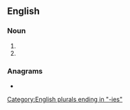 ==English==

===Noun===
{{head|en|noun form}}

# {{plural of|en|prosty}}
# {{plural of|en|prostie}}

===Anagrams===
* {{anagrams|en|a=eioprsst|periosts|portises|positers|prosiest|reposits|ripostes|triposes}}

[[Category:English plurals ending in "-ies"]]